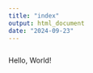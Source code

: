 ```yaml
---
title: "index"
output: html_document
date: "2024-09-23"
---
```


```r
```


Hello, World!